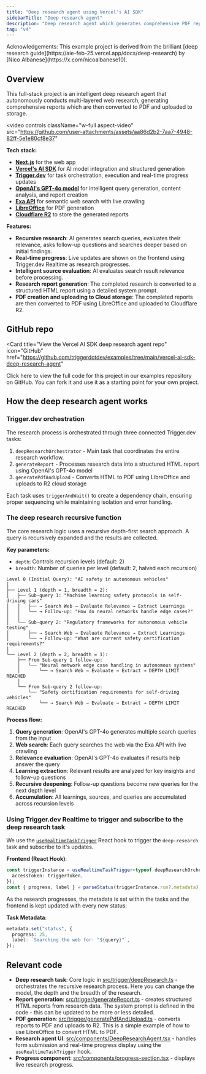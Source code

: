```yaml
---
title: "Deep research agent using Vercel's AI SDK"
sidebarTitle: "Deep research agent"
description: "Deep research agent which generates comprehensive PDF reports using Vercel's AI SDK."
tag: "v4"
---
```




<UpgradeToV4Note />

<Info title="Acknowledgements">
  Acknowledgements: This example project is derived from the brilliant [deep research
  guide](https://aie-feb-25.vercel.app/docs/deep-research) by [Nico
  Albanese](https://x.com/nicoalbanese10).
</Info>

## Overview

This full-stack project is an intelligent deep research agent that autonomously conducts multi-layered web research, generating comprehensive reports which are then converted to PDF and uploaded to storage.

<video
  controls
  className="w-full aspect-video"
  src="https://github.com/user-attachments/assets/aa86d2b2-7aa7-4948-82ff-5e1e80cf8e37"
></video>

**Tech stack:**

- **[Next.js](https://nextjs.org/)** for the web app
- **[Vercel's AI SDK](https://sdk.vercel.ai/)** for AI model integration and structured generation
- **[Trigger.dev](https://trigger.dev)** for task orchestration, execution and real-time progress updates
- **[OpenAI's GPT-4o model](https://openai.com/gpt-4)** for intelligent query generation, content analysis, and report creation
- **[Exa API](https://exa.ai/)** for semantic web search with live crawling
- **[LibreOffice](https://www.libreoffice.org/)** for PDF generation
- **[Cloudflare R2](https://developers.cloudflare.com/r2/)** to store the generated reports

**Features:**

- **Recursive research**: AI generates search queries, evaluates their relevance, asks follow-up questions and searches deeper based on initial findings.
- **Real-time progress**: Live updates are shown on the frontend using Trigger.dev Realtime as research progresses.
- **Intelligent source evaluation**: AI evaluates search result relevance before processing.
- **Research report generation**: The completed research is converted to a structured HTML report using a detailed system prompt.
- **PDF creation and uploading to Cloud storage**: The completed reports are then converted to PDF using LibreOffice and uploaded to Cloudflare R2.

## GitHub repo

<Card
  title="View the Vercel AI SDK deep research agent repo"
  icon="GitHub"
  href="https://github.com/triggerdotdev/examples/tree/main/vercel-ai-sdk-deep-research-agent"
>
  Click here to view the full code for this project in our examples repository on GitHub. You can
  fork it and use it as a starting point for your own project.
</Card>

## How the deep research agent works

### Trigger.dev orchestration

The research process is orchestrated through three connected Trigger.dev tasks:

1. `deepResearchOrchestrator` - Main task that coordinates the entire research workflow.
2. `generateReport` - Processes research data into a structured HTML report using OpenAI's GPT-4o model
3. `generatePdfAndUpload` - Converts HTML to PDF using LibreOffice and uploads to R2 cloud storage

Each task uses `triggerAndWait()` to create a dependency chain, ensuring proper sequencing while maintaining isolation and error handling.

### The deep research recursive function

The core research logic uses a recursive depth-first search approach. A query is recursively expanded and the results are collected.

**Key parameters:**

- `depth`: Controls recursion levels (default: 2)
- `breadth`: Number of queries per level (default: 2, halved each recursion)

```
Level 0 (Initial Query): "AI safety in autonomous vehicles"
│
├── Level 1 (depth = 1, breadth = 2):
│   ├── Sub-query 1: "Machine learning safety protocols in self-driving cars"
│   │   ├── → Search Web → Evaluate Relevance → Extract Learnings
│   │   └── → Follow-up: "How do neural networks handle edge cases?"
│   │
│   └── Sub-query 2: "Regulatory frameworks for autonomous vehicle testing"
│       ├── → Search Web → Evaluate Relevance → Extract Learnings
│       └── → Follow-up: "What are current safety certification requirements?"
│
└── Level 2 (depth = 2, breadth = 1):
    ├── From Sub-query 1 follow-up:
    │   └── "Neural network edge case handling in autonomous systems"
    │       └── → Search Web → Evaluate → Extract → DEPTH LIMIT REACHED
    │
    └── From Sub-query 2 follow-up:
        └── "Safety certification requirements for self-driving vehicles"
            └── → Search Web → Evaluate → Extract → DEPTH LIMIT REACHED
```

**Process flow:**

1. **Query generation**: OpenAI's GPT-4o generates multiple search queries from the input
2. **Web search**: Each query searches the web via the Exa API with live crawling
3. **Relevance evaluation**: OpenAI's GPT-4o evaluates if results help answer the query
4. **Learning extraction**: Relevant results are analyzed for key insights and follow-up questions
5. **Recursive deepening**: Follow-up questions become new queries for the next depth level
6. **Accumulation**: All learnings, sources, and queries are accumulated across recursion levels

### Using Trigger.dev Realtime to trigger and subscribe to the deep research task

We use the [`useRealtimeTaskTrigger`](/realtime/react-hooks/triggering#userealtimetasktrigger) React hook to trigger the `deep-research` task and subscribe to it's updates.

**Frontend (React Hook)**:

```typescript
const triggerInstance = useRealtimeTaskTrigger<typeof deepResearchOrchestrator>("deep-research", {
  accessToken: triggerToken,
});
const { progress, label } = parseStatus(triggerInstance.run?.metadata);
```

As the research progresses, the metadata is set within the tasks and the frontend is kept updated with every new status:

**Task Metadata**:

```typescript
metadata.set("status", {
  progress: 25,
  label: `Searching the web for: "${query}"`,
});
```

## Relevant code

- **Deep research task**: Core logic in [src/trigger/deepResearch.ts](https://github.com/triggerdotdev/examples/blob/main/vercel-ai-sdk-deep-research-agent/src/trigger/deepResearch.ts) - orchestrates the recursive research process. Here you can change the model, the depth and the breadth of the research.
- **Report generation**: [src/trigger/generateReport.ts](https://github.com/triggerdotdev/examples/blob/main/vercel-ai-sdk-deep-research-agent/src/trigger/generateReport.ts) - creates structured HTML reports from research data. The system prompt is defined in the code - this can be updated to be more or less detailed.
- **PDF generation**: [src/trigger/generatePdfAndUpload.ts](https://github.com/triggerdotdev/examples/blob/main/vercel-ai-sdk-deep-research-agent/src/trigger/generatePdfAndUpload.ts) - converts reports to PDF and uploads to R2. This is a simple example of how to use LibreOffice to convert HTML to PDF.
- **Research agent UI**: [src/components/DeepResearchAgent.tsx](https://github.com/triggerdotdev/examples/blob/main/vercel-ai-sdk-deep-research-agent/src/components/DeepResearchAgent.tsx) - handles form submission and real-time progress display using the `useRealtimeTaskTrigger` hook.
- **Progress component**: [src/components/progress-section.tsx](https://github.com/triggerdotdev/examples/blob/main/deep-research-agent/src/components/progress-section.tsx) - displays live research progress.

<RealtimeLearnMore />
